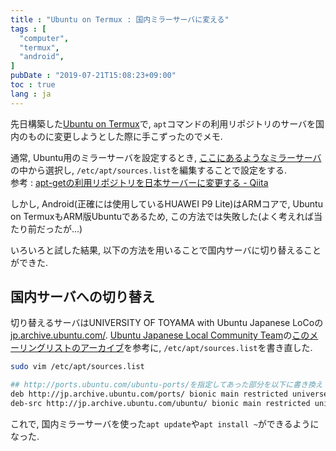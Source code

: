 ```yaml
---
title : "Ubuntu on Termux : 国内ミラーサーバに変える"
tags : [
  "computer",
  "termux",
  "android",
]
pubDate : "2019-07-21T15:08:23+09:00"
toc : true
lang : ja
---
```


先日構築した[Ubuntu on Termux](/blog/computer/uot/)で, 
``apt``コマンドの利用リポジトリのサーバを国内のものに変更しようとした際に手こずったのでメモ.

通常, Ubuntu用のミラーサーバを設定するとき, [ここにあるようなミラーサーバ](https://launchpad.net/ubuntu/+archivemirrors)の中から選択し, ``/etc/apt/sources.list``を編集することで設定をする.   
参考 : [apt-getの利用リポジトリを日本サーバーに変更する - Qiita](https://qiita.com/fkshom/items/53de3a9b9278cd524099)

しかし, Android(正確には使用しているHUAWEI P9 Lite)はARMコアで, Ubuntu on TermuxもARM版Ubuntuであるため, この方法では失敗した(よく考えれば当たり前だったが...)

いろいろと試した結果, 以下の方法を用いることで国内サーバに切り替えることができた.

## 国内サーバへの切り替え

切り替えるサーバはUNIVERSITY OF TOYAMA with Ubuntu Japanese LoCoの[jp.archive.ubuntu.com/](http://jp.archive.ubuntu.com/). [Ubuntu Japanese Local Community Team](https://lists.ubuntu.com/mailman/listinfo/ubuntu-jp)の[このメーリングリストのアーカイブ](https://lists.ubuntu.com/archives/ubuntu-jp/2009-August/002059.html)を参考に, ``/etc/apt/sources.list``を書き直した.

```bash
sudo vim /etc/apt/sources.list

## http://ports.ubuntu.com/ubuntu-ports/を指定してあった部分を以下に書き換え
deb http://jp.archive.ubuntu.com/ports/ bionic main restricted universe multiverse
deb-src http://jp.archive.ubuntu.com/ubuntu/ bionic main restricted universe multiverse
```

これで, 国内ミラーサーバを使った``apt update``や``apt install ~``ができるようになった.
